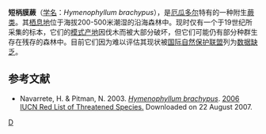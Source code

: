 {{Speciesbox 
| genus = Hymenophyllum
| species = brachypus
| status = DD
| status_system = IUCN3.1
| authority = Sodiro
| synonyms = 
}}
'''短柄膜蕨'''（[[学名|学名]]：''Hymenophyllum brachypus''），是[[厄瓜多尔|厄瓜多尔]]特有的一种附生[[蕨类|蕨类]]。其[[栖息地|栖息地]]位于海拔200-500米潮湿的沿海森林中。现时仅有一个于19世纪所采集的标本，它们的[[模式产地|模式产地]]因伐木而被大部分破坏，但它们可能仍有部分种群生存在残存的森林中。目前它们因为难以评估其现状被[[国际自然保护联盟|国际自然保护联盟]]列为[[数据缺乏|数据缺乏]]。

==参考文献==
* Navarrete, H. & Pitman, N. 2003.  [http://www.iucnredlist.org/search/details.php/43689/all ''Hymenophyllum brachypus''].   [http://www.iucnredlist.org 2006 IUCN Red List of Threatened Species. ] {{WebCite|url=https://www.webcitation.org/67jP3n0bu?url=http://www.iucnredlist.org/ |date=20120517160825 |dateformat=iso }}  Downloaded on 22 August 2007.
{{Taxonbar}}

{{DEFAULTSORT:Hymenophyllum brachypus}}
[[Category:膜蕨属|D]]